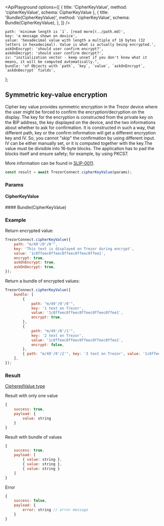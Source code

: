 

<ApiPlayground
    options={[
        { title: 'CipherKeyValue', method: 'cipherKeyValue', schema: CipherKeyValue },
        {
            title: 'Bundle(CipherKeyValue)',
            method: 'cipherKeyValue',
            schema: Bundle(CipherKeyValue),
        },
    ]}
/>

    path: 'minimum length is `1`. [read more](../path.md)',
    key: 'a message shown on device',
    value: 'hexadecimal value with length a multiple of 16 bytes (32 letters in hexadecimal). Value is what is actually being encrypted.',
    askOnEncrypt: 'should user confirm encrypt?',
    askOnDecrypt: 'should user confirm decrypt?',
    iv: "initialization vector - keep unset if you don't know what it means, it will be computed automatically.",
    bundle: 'of Objects with `path`, `key`, `value`, `askOnEncrypt`, `askOnDecrypt` fields',
};

## Symmetric key-value encryption

Cipher key value provides symmetric encryption in the Trezor device where the user might be forced to confirm the encryption/decryption on the display. The key for the encryption is constructed from the private key on the BIP address, the key displayed on the device, and the two informations about whether to ask for confirmation. It is constructed in such a way, that different path, key or the confirm information will get a different encryption key and IV. So, you cannot "skip" the confirmation by using different input. IV can be either manually set, or it is computed together with the key.The value must be divisible into 16-byte blocks. The application has to pad the blocks itself and ensure safety; for example, by using PKCS7.

More information can be found in [SLIP-0011](https://github.com/satoshilabs/slips/blob/master/slip-0011.md).

```javascript
const result = await TrezorConnect.cipherKeyValue(params);
```

### Params

#### CipherKeyValue

<ParamsTable schema={CipherKeyValue} descriptions={paramDescriptions} />
#### Bundle(CipherKeyValue)

<Param name="bundle" type="`Array` of Objects with above schema" />

### Example

Return encrypted value:

```javascript
TrezorConnect.cipherKeyValue({
    path: "m/49'/0'/0'",
    key: 'This text is displayed on Trezor during encrypt',
    value: '1c0ffeec0ffeec0ffeec0ffeec0ffee1',
    encrypt: true,
    askOnEncrypt: true,
    askOnDecrypt: true,
});
```

Return a bundle of encrypted values:

```javascript
TrezorConnect.cipherKeyValue({
    bundle: [
        {
            path: "m/49'/0'/0'",
            key: '1 text on Trezor',
            value: '1c0ffeec0ffeec0ffeec0ffeec0ffee1',
            encrypt: true,
        },
        {
            path: "m/49'/0'/1'",
            key: '2 text on Trezor',
            value: '1c0ffeec0ffeec0ffeec0ffeec0ffee1',
            encrypt: false,
        },
        { path: "m/49'/0'/2'", key: '3 text on Trezor', value: '1c0ffeec0ffeec0ffeec0ffeec0ffee1' },
    ],
});
```

### Result

[CipheredValue type](https://github.com/trezor/trezor-suite/blob/develop/packages/connect/src/types/api/cipherKeyValue.ts)

Result with only one value

```javascript
{
    success: true,
    payload: {
        value: string
    }
}
```

Result with bundle of values

```javascript
{
    success: true,
    payload: [
        { value: string },
        { value: string },
        { value: string }
    ]
}
```

Error

```javascript
{
    success: false,
    payload: {
        error: string // error message
    }
}
```
